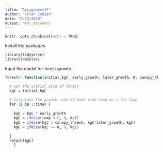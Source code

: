 ```yaml
---
title: "Assignment#4"
author: "Tyler Cobian"
date: "5/13/2020"
output: html_document
---
```


```r
knitr::opts_chunk$set(echo = TRUE)
```

Install the packages
```r
library(tidyverse)
library(deSolve)
```

Input the model for forest growth
```r
forest<- function(initial_kgC, early_growth, later_growth, K, canopy_thresh, temp, time){

  # Set the initial size of forest
  kgC = initial_kgC
  
  # Calculate the growth rate at each time step in a for loop
  for (i in 1:time) {
    
    kgC = kgC * early_growth
    kgC = ifelse(temp < 0, 0, kgC)
    kgC = ifelse(kgC > canopy_thresh, kgC*later_growth, kgC)
    kgC = ifelse(kgC >= K, 0, kgC)
    
  }
  return(kgC)
    }
```







